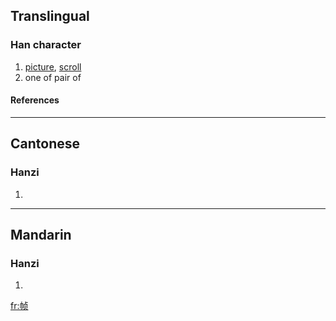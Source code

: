 {{see|幀}}

==Translingual==
===Han character===
{{Han char|rn=50|rad=巾|as=06|sn=9|four=|canj=中月卜月人 (LBYBO)}}
# [[picture]], [[scroll]]
# one of pair of
====References====
{{Han ref|kx=0331.191|hdz=10736.180|uh=5E27|ud=24103}}
----
==Cantonese==
===Hanzi===
{{yue-hanzi|jyut=|y=jing3}}
# {{defn|Cantonese}}
----
==Mandarin==
===Hanzi===
{{cmn-hanzi|tra=幀|pin=[[zhèng]] ([[zheng4]])|wg=cheng<sup>4</sup>}}
# {{defn|Mandarin}}

[[fr:帧]]